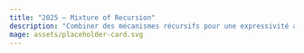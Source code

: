 ```yaml
---
title: "2025 — Mixture of Recursion"
description: "Combiner des mécanismes récursifs pour une expressivité accrue."
mage: assets/placeholder-card.svg
---
```


<!-- Contenu à venir -->